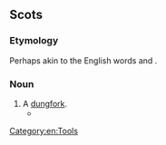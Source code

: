 ==Scots==

===Etymology===
Perhaps akin to the English words {{m|en|grope}} and {{m|en|gripe}}.

===Noun===
{{sco-noun}}

# A [[dungfork]].
#* {{quote-book
|year=1785
|title={{w|Halloween (poem)|Halloween}}
|first=Robert|last=Burns
|authorlink=Robert Burns
|passage=He marches thro' amang the stacks, / Tho' he was something sturtin; / The '''graip''' he for a harrow taks, / An' haurls at his curpin;
}}

[[Category:en:Tools]]